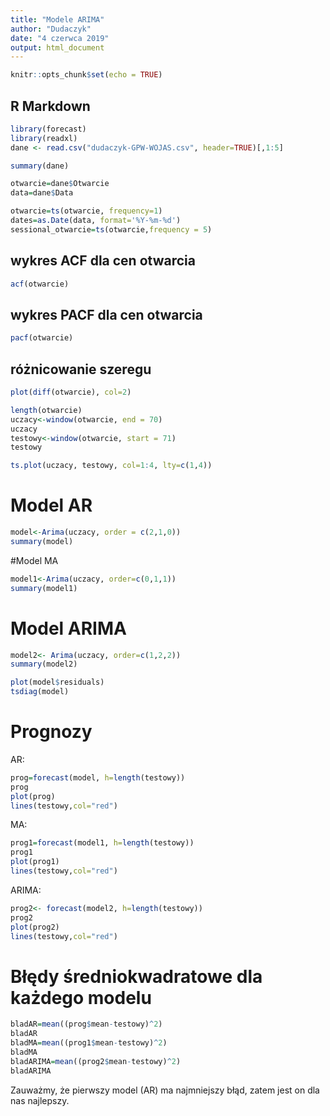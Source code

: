 ```yaml
---
title: "Modele ARIMA"
author: "Dudaczyk"
date: "4 czerwca 2019"
output: html_document
---
```


```r
knitr::opts_chunk$set(echo = TRUE)
```

## R Markdown

```r
library(forecast)
library(readxl)
dane <- read.csv("dudaczyk-GPW-WOJAS.csv", header=TRUE)[,1:5]

summary(dane)
```


```r
otwarcie=dane$Otwarcie
data=dane$Data
```

```r
otwarcie=ts(otwarcie, frequency=1)
dates=as.Date(data, format='%Y-%m-%d')
sessional_otwarcie=ts(otwarcie,frequency = 5)
```
## wykres ACF dla cen otwarcia
```r
acf(otwarcie)
```

## wykres PACF dla cen otwarcia
```r
pacf(otwarcie)
```

## różnicowanie szeregu
```r
plot(diff(otwarcie), col=2)
```

```r
length(otwarcie)
uczacy<-window(otwarcie, end = 70)
uczacy
testowy<-window(otwarcie, start = 71)
testowy
```

```r
ts.plot(uczacy, testowy, col=1:4, lty=c(1,4))
```

# Model AR
```r
model<-Arima(uczacy, order = c(2,1,0))
summary(model)
```

#Model MA
```r
model1<-Arima(uczacy, order=c(0,1,1))
summary(model1)
```

# Model ARIMA
```r
model2<- Arima(uczacy, order=c(1,2,2))
summary(model2)
```

```r
plot(model$residuals)
tsdiag(model)
```

# Prognozy

AR:

```r
prog=forecast(model, h=length(testowy))
prog
plot(prog)
lines(testowy,col="red")
```

MA:

```r
prog1=forecast(model1, h=length(testowy))
prog1
plot(prog1)
lines(testowy,col="red")
```

ARIMA:

```r
prog2<- forecast(model2, h=length(testowy))
prog2
plot(prog2)
lines(testowy,col="red")
```

# Błędy średniokwadratowe dla każdego modelu
```r
bladAR=mean((prog$mean-testowy)^2)
bladAR
bladMA=mean((prog1$mean-testowy)^2)
bladMA
bladARIMA=mean((prog2$mean-testowy)^2)
bladARIMA
```
 Zauważmy, że pierwszy model (AR) ma najmniejszy błąd, zatem jest on dla nas najlepszy.

